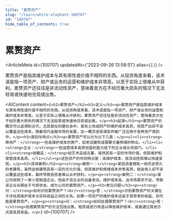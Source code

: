 ```yaml
---
title: "累赘资产"
slug: "/learn/white-elephant-100707"
id: "100707"
hide_table_of_contents: true
---
```



# 累赘资产

<ArticleMeta id={100707} updatedAt={'2023-09-26 13:58:51'} alias={`[]`} />
<div className='border-solid border-b border-t-0 my-4 border-[var(--ifm-color-gray-300)]' />

累赘资产是指其维护成本与其有用性或价值不相符的东西。从投资角度来看，该术语是指一项资产、财产或业务的运营和维护成本非常高，以至于实际上很难从中获利。累赘资产还往往是非流动性资产，意味着卖方在不经历重大损失的情况下无法轻易或快速地兑现或出售。

<AIContent content={`<h2>累赘资产</h2><h3>定义</h3><p>累赘资产是指其维护成本与其有用性或价值不相符的东西。从投资角度来看，该术语是指一项资产、财产或业务的运营和维护成本非常高，以至于实际上很难从中获利。累赘资产还往往是非流动性资产，意味着卖方在不经历重大损失的情况下无法轻易或快速地兑现或出售。</p><h3>起源</h3><p>累赘资产的概念可以追溯到古代，尤其是在封建社会中，某些土地或财产的维护成本高昂，但其产出却不足以覆盖这些成本。随着现代金融市场的发展，这一概念逐渐演变并被广泛应用于各种资产类别中。</p><h3>类别与特点</h3><p>累赘资产可以分为以下几类：</p><ul><li><strong>房地产：</strong>一些高维护成本的房产，如老旧建筑或需要大量修缮的物业。</li><li><strong>企业：</strong>一些运营成本高昂但盈利能力低下的企业或业务部门。</li><li><strong>收藏品：</strong>如艺术品或古董，虽然具有一定的市场价值，但其维护和保管成本高昂。</li></ul><p>这些资产的共同特点是：高维护成本、低流动性和难以快速变现。</p><h3>具体案例</h3><p><strong>案例一：</strong>某投资者拥有一栋历史悠久的老建筑，虽然这栋建筑具有一定的文化价值，但其维护和修缮成本非常高昂，租金收入却不足以覆盖这些成本，最终导致投资者难以从中获利。</p><p><strong>案例二：</strong>某公司收购了一家小型制造企业，但由于该企业的设备老旧，维护成本高，且市场需求不足，导致该企业长期处于亏损状态，成为公司的累赘资产。</p><h3>常见问题</h3><p><strong>问：</strong>如何识别累赘资产？<br/><strong>答：</strong>识别累赘资产的关键在于评估其维护成本与实际收益之间的关系。如果一项资产的维护成本远高于其带来的收益，则可能是累赘资产。</p><p><strong>问：</strong>如何处理累赘资产？<br/><strong>答：</strong>处理累赘资产的方法包括出售、租赁或进行改造以降低维护成本，或者通过其他方式提高其收益。</p>`} id={100707} />
